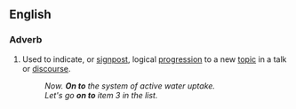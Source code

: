 {{also|onto}}
==English==

===Adverb===
{{infl|en|adverb|head=[[over]] [[to]]}}

# Used to indicate, or [[signpost]], logical [[progression]] to a new [[topic]] in a talk or [[discourse]].
#: ''Now. '''On to''' the system of active water uptake.''
#: ''Let's go '''on to''' item 3 in the list.''